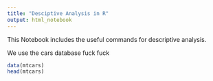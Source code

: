 ```yaml
---
title: "Desciptive Analysis in R"
output: html_notebook
---
```


This Notebook includes the useful commands for descriptive analysis.

We use the cars database fuck fuck

```r
data(mtcars)
head(mtcars)
```
